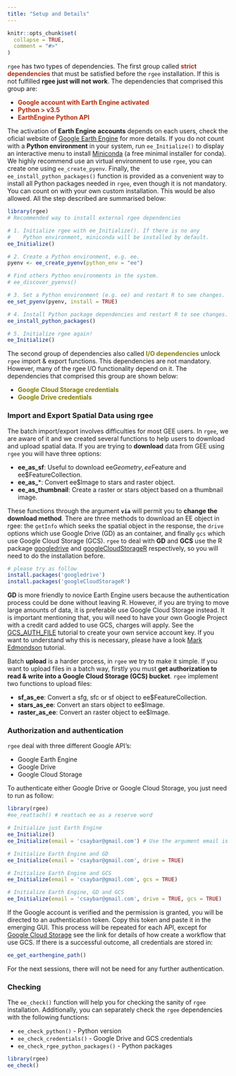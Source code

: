 ```yaml
---
title: "Setup and Details"
---
```


```r
knitr::opts_chunk$set(
  collapse = TRUE,
  comment = "#>"
)
```


`rgee` has two types of dependencies. The first group called <span style="color:#b52b09">**strict dependencies**</span> that must be satisfied 
before the `rgee` installation. If this is not fulfilled 
**rgee just will not work**. The dependencies that comprised this group are:

- <span style="color:#b52b09"><b>
    Google account with Earth Engine activated
  </b></span>
- <span style="color:#b52b09"><b>
    Python > v3.5
  </b></span>
- <span style="color:#b52b09"><b>
    EarthEngine Python API
  </b></span>

The activation of **Earth Engine accounts** depends on each users, check
the oficial website of [Google Earth Engine](https://earthengine.google.com/) 
for more details. If you do not count with a **Python environment** in 
your system, run `ee_Initialize()` to display an interactive menu to install [Miniconda](https://docs.conda.io/en/latest/miniconda.html) (a free minimal 
installer for conda). We highly recommend use an virtual environment to use
`rgee`, you can create one using `ee_create_pyenv`. Finally, the
`ee_install_python_packages()` function is provided as a convenient way to
install all Python packages needed in `rgee`, even though it is not mandatory. 
You can count on with your own custom installation. This would be also allowed.
All the step described are summarised below:

```r
library(rgee)
# Recommended way to install external rgee dependencies 

# 1. Initialize rgee with ee_Initialize(). If there is no any
#    Python environment, miniconda will be installed by default.
ee_Initialize()

# 2. Create a Python environment, e.g. ee.
pyenv <- ee_create_pyenv(python_env = "ee")

# Find others Python environments in the system.
# ee_discover_pyenvs()

# 3. Set a Python environment (e.g. ee) and restart R to see changes.
ee_set_pyenv(pyenv, install = TRUE)

# 4. Install Python package dependencies and restart R to see changes.
ee_install_python_packages()

# 5. Initialize rgee again!
ee_Initialize()
```


The second group of dependencies also called 
<span style="color:#857e04"><b>I/O dependencies</b></span> unlock `rgee` 
import & export functions. This dependencies are not mandatory. However, many
of the rgee I/O functionality depend on it. The dependencies that comprised this
group are shown below:

- <span style="color:#857e04">**Google Cloud Storage credentials**</span>
- <span style="color:#857e04">**Google Drive credentials**</span>

### Import and Export Spatial Data using rgee

The batch import/export involves difficulties for most GEE users. In `rgee`, we are aware of it and we created several functions to help users to download and upload spatial data. If you are trying to **download** data from GEE using `rgee` you will have three options:

- **ee_as_sf**: Useful to download ee$Geometry, ee$Feature and ee$FeatureCollection.
- **ee_as_***: Convert ee$Image to stars and raster object.
- **ee_as_thumbnail**: Create a raster or stars object based on a thumbnail image.

These functions through the argument **`via`** will permit you to **change the download method**. There are three methods to download an EE object in rgee: the `getInfo` which seeks the spatial object in the response, the `drive` options which use Google Drive (GD) as an container, and finally `gcs`  which use Google Cloud Storage (GCS). `rgee` to deal with **GD** and **GCS** use the R package [googledrive](https://googledrive.tidyverse.org/) and  [googleCloudStorageR](http://code.markedmondson.me/googleCloudStorageR/) respectively, so you will need to do the installation before.

```r
# please try as follow
install.packages('googledrive')
install.packages('googleCloudStorageR')
```

**GD** is more friendly to novice Earth Engine users because the authentication process could be done without leaving R. However, if you are trying to move large amounts of data, it is preferable use Google Cloud Storage instead. It is important mentioning that, you will need to have your own Google Project with a credit card added to use GCS, charges will apply. See the [GCS_AUTH_FILE](http://code.markedmondson.me/googleCloudStorageR/articles/googleCloudStorageR.html) tutorial to create your own service account key. If you want to understand why this is necessary, please have a look [Mark Edmondson](http://code.markedmondson.me/googleCloudStorageR/articles/googleCloudStorageR.html) tutorial.

Batch **upload** is a harder process, in `rgee` we try to make it simple. If you want to upload files in a batch way, firstly you must **get authorization to read & write into a Google Cloud Storage (GCS) bucket**. `rgee` implement two functions to upload files:

- **sf_as_ee**: Convert a sfg, sfc or sf object to ee$FeatureCollection.
- **stars_as_ee**: Convert an stars object to ee$Image.
- **raster_as_ee**: Convert an raster object to ee$Image.

### Authorization and authentication

`rgee` deal with three different Google API's:

- Google Earth Engine
- Google Drive
- Google Cloud Storage

To authenticate either Google Drive or Google Cloud Storage, you just need to run as follow:

```r
library(rgee)
#ee_reattach() # reattach ee as a reserve word

# Initialize just Earth Engine
ee_Initialize()
ee_Initialize(email = 'csaybar@gmail.com') # Use the argument email is not mandatory

# Initialize Earth Engine and GD
ee_Initialize(email = 'csaybar@gmail.com', drive = TRUE)

# Initialize Earth Engine and GCS
ee_Initialize(email = 'csaybar@gmail.com', gcs = TRUE)

# Initialize Earth Engine, GD and GCS
ee_Initialize(email = 'csaybar@gmail.com', drive = TRUE, gcs = TRUE)
```

If the Google account is verified and the permission is granted, you will be directed to an authentication token. Copy this token and paste it in the emerging GUI. This process will be repeated for each API, except for [Google Cloud Storage](http://code.markedmondson.me/googleCloudStorageR/articles/googleCloudStorageR.html) see the link for details of how create a workflow that use GCS. If there is a successful outcome, all credentials are stored in:

```r
ee_get_earthengine_path()
```

For the next sessions, there will not be need for any further authentication.

### Checking

The `ee_check()` function will help you for checking the sanity of `rgee` installation. Additionally, you can separately check the `rgee` dependencies with the following functions:

- `ee_check_python()` - Python version
- `ee_check_credentials()` - Google Drive and GCS credentials
- `ee_check_rgee_python_packages()` - Python packages

```r
library(rgee)
ee_check()
```
